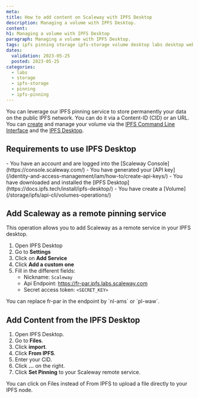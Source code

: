 ```yaml
---
meta:
title: How to add content on Scaleway with IPFS Desktop
description: Managing a volume with IPFS Desktop.
content:
h1: Managing a volume with IPFS Desktop
paragraph: Managing a volume with IPFS Desktop.
tags: ipfs pinning storage ipfs-storage volume desktop labs desktop web3
dates:
  validation: 2023-05-25
  posted: 2023-05-25
categories:
  - labs
  - storage
  - ipfs-storage
  - pinning
  - ipfs-pinning
---
```


You can leverage our IPFS pinning service to store permanently your data on the public IPFS network. You can do it via a Content-ID (CID) or an URL. You can [create](/storage/ipfs/api-cli/volumes-operations) and manage your volume  via the [IPFS Command Line Interface](https://github.com/ipfs/kubo) and the [IPFS Desktop](https://docs.ipfs.tech/install/ipfs-desktop/).

## Requirements to use IPFS Desktop

<Macro id="iam-requirements" />

<Message type="requirement">
    - You have an account and are logged into the [Scaleway Console](https://console.scaleway.com/)
    - You have generated your [API key](/identity-and-access-management/iam/how-to/create-api-keys/)
    - You have downloaded and installed the [IPFS Desktop](https://docs.ipfs.tech/install/ipfs-desktop/)
    - You have create a [Volume](/storage/ipfs/api-cli/volumes-operations/)
</Message>

## Add Scaleway as a remote pinning service

This operation allows you to add Scaleway as a remote service in your IPFS desktop.

1. Open IPFS Desktop
2. Go to **Settings**
3. Click on **Add Service**
4. Click **Add a custom one**
5. Fill in the different fields:
    - Nickname: `Scaleway`
    - Api Endpoint: https://fr-par.ipfs.labs.scaleway.com
    - Secret access token: `<SECRET_KEY>`

<Message type="note">
    You can replace fr-par in the endpoint by `nl-ams` or `pl-waw`.
</Message>


<Lightbox src="add-service-ipfs-desktop.webp" alt="" />
<Lightbox src="add-service-ipfs-desktop-zoom.webp" alt="" />


## Add Content from the IPFS Desktop

1. Open IPFS Desktop.
2. Go to **Files**.
3. Click **import**.
4. Click **From IPFS**.
5. Enter your CID.
6. Click **...** on the right.
7. Click **Set Pinning** to your Scaleway remote service.

<Lightbox src="set-pinning-service.webp" alt="" />

<Message type="note">
    You can click on Files instead of From IPFS to upload a file directly to your IPFS node.
</Message>





